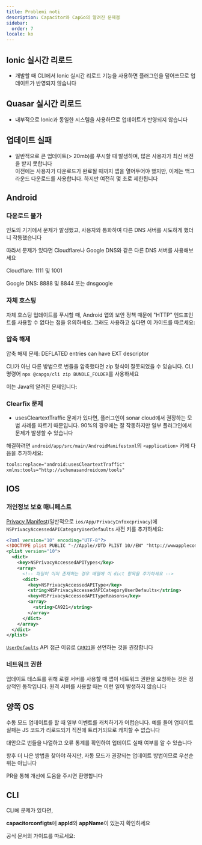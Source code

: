 ```yaml
---
title: Problemi noti
description: Capacitor와 CapGo의 알려진 문제점
sidebar:
  order: 7
locale: ko
---
```



## Ionic 실시간 리로드

* 개발할 때 CLI에서 Ionic 실시간 리로드 기능을 사용하면 플러그인을 덮어쓰므로 업데이트가 반영되지 않습니다

## Quasar 실시간 리로드

* 내부적으로 Ionic과 동일한 시스템을 사용하므로 업데이트가 반영되지 않습니다

## 업데이트 실패

* 일반적으로 큰 업데이트(> 20mb)를 푸시할 때 발생하며, 많은 사용자가 최신 버전을 받지 못합니다  
이전에는 사용자가 다운로드가 완료될 때까지 앱을 열어두어야 했지만, 이제는 백그라운드 다운로드를 사용합니다. 하지만 여전히 몇 초로 제한됩니다

## Android

### 다운로드 불가

인도의 기기에서 문제가 발생했고, 사용자와 통화하여 다른 DNS 서버를 시도하게 했더니 작동했습니다

따라서 문제가 있다면 Cloudflare나 Google DNS와 같은 다른 DNS 서버를 사용해보세요

Cloudflare: 1111 및 1001

Google DNS: 8888 및 8844 또는 dnsgoogle

<LinkCard
	title="How to setup a preferred DNS server on Android?"
	href="https://wwwandroidpolicecom/use-preferred-dns-server-android-tutorial/"
/>

### 자체 호스팅
자체 호스팅 업데이트를 푸시할 때, Android 앱의 보안 정책 때문에 "HTTP" 엔드포인트를 사용할 수 없다는 점을 유의하세요. 그래도 사용하고 싶다면 이 가이드를 따르세요:

<LinkCard
	title="How to allow all Network connection types HTTP and HTTPS in Android (9) Pie?"
	href="https://stackoverflowcom/a/51902630/5511370"
/>

### 압축 해제

압축 해제 문제: DEFLATED entries can have EXT descriptor

CLI가 아닌 다른 방법으로 번들을 압축했다면 zip 형식이 잘못되었을 수 있습니다. CLI 명령어 `npx @capgo/cli zip BUNDLE_FOLDER`를 사용하세요

이는 Java의 알려진 문제입니다:

<LinkCard
	title="Unzip issue: DEFLATED entries can have EXT descriptor"
	href="https://bugsopenjdkorg/browse/JDK-8143613"
/>

### Clearfix 문제

* usesCleartextTraffic 문제가 있다면, 플러그인이 sonar cloud에서 권장하는 모범 사례를 따르기 때문입니다. 90%의 경우에는 잘 작동하지만 일부 플러그인에서 문제가 발생할 수 있습니다

해결하려면 `android/app/src/main/AndroidManifestxml`의 `<application>` 키에 다음을 추가하세요:

```xml
tools:replace="android:usesCleartextTraffic"
xmlns:tools="http://schemasandroidcom/tools"
```

## IOS

### 개인정보 보호 매니페스트

[Privacy Manifest](https://capacitorjscom/docs/ios/privacy-manifest)(일반적으로 `ios/App/PrivacyInfoxcprivacy`)에 `NSPrivacyAccessedAPICategoryUserDefaults` 사전 키를 추가하세요:

```xml
<?xml version="10" encoding="UTF-8"?>
<!DOCTYPE plist PUBLIC "-//Apple//DTD PLIST 10//EN" "http://wwwapplecom/DTDs/PropertyList-10dtd">
<plist version="10">
  <dict>
    <key>NSPrivacyAccessedAPITypes</key>
    <array>
      <!-- 파일이 이미 존재하는 경우 배열에 이 dict 항목을 추가하세요 -->
      <dict>
        <key>NSPrivacyAccessedAPIType</key>
        <string>NSPrivacyAccessedAPICategoryUserDefaults</string>
        <key>NSPrivacyAccessedAPITypeReasons</key>
        <array>
          <string>CA921</string>
        </array>
      </dict>
    </array>
  </dict>
</plist>
```

[`UserDefaults`](https://developerapplecom/documentation/foundation/userdefaults) API 접근 이유로 [`CA921`](https://developerapplecom/documentation/bundleresources/privacy_manifest_files/describing_use_of_required_reason_api#4278401)을 선언하는 것을 권장합니다

### 네트워크 권한

업데이트 테스트를 위해 로컬 서버를 사용할 때 앱이 네트워크 권한을 요청하는 것은 정상적인 동작입니다. 원격 서버를 사용할 때는 이런 일이 발생하지 않습니다

## 양쪽 OS

수동 모드 업데이트를 할 때 일부 이벤트를 캐치하기가 어렵습니다. 예를 들어 업데이트 실패는 JS 코드가 리로드되기 직전에 트리거되므로 캐치할 수 없습니다

대안으로 번들을 나열하고 오류 통계를 확인하여 업데이트 실패 여부를 알 수 있습니다

향후 더 나은 방법을 찾아야 하지만, 자동 모드가 권장되는 업데이트 방법이므로 우선순위는 아닙니다

PR을 통해 개선에 도움을 주시면 환영합니다

## CLI

CLI에 문제가 있다면,

**capacitorconfigts**에 **appId**와 **appName**이 있는지 확인하세요

공식 문서의 가이드를 따르세요:

<LinkCard
	title="Capacitor Configuration"
	href="https://capacitorjscom/docs/config"
/>